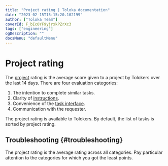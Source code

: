 ```yaml
---
title: "Project rating | Toloka documentation"
date: "2023-02-15T15:15:20.102199"
author: ["Toloka Team"]
coverId: F_bIcOYF9yjrxkPZrXc3
tags: ["engineering"]
ogDescription: ""
docsMenu: "defaultMenu"
---
```



# Project rating

The [project](/docs/glossary#project) rating is the average score given to a project by Tolokers over the last 14 days. There are four evaluation categories:

1. The intention to complete similar tasks.
1. Clarity of [instructions](/docs/glossary#instructions).
1. Convenience of the [task interface](/docs/glossary#task-interface).
1. Communication with the requester.

The project rating is available to Tolokers. By default, the list of tasks is sorted by project rating.

## Troubleshooting {#troubleshooting}

<Cut title="How can I increase the project's rating?">

The project rating is the average rating across all categories. Pay particular attention to the categories for which you got the least points.

<TroubleshootingLowRatingSimilarTasks/>

<TroubleshootingLowRatingInstructions/>

<TroubleshootingLowRatingInterface/>

<TroubleshootingLowRatingCommunication/>

</Cut>

<ContactGuideSupport/>

